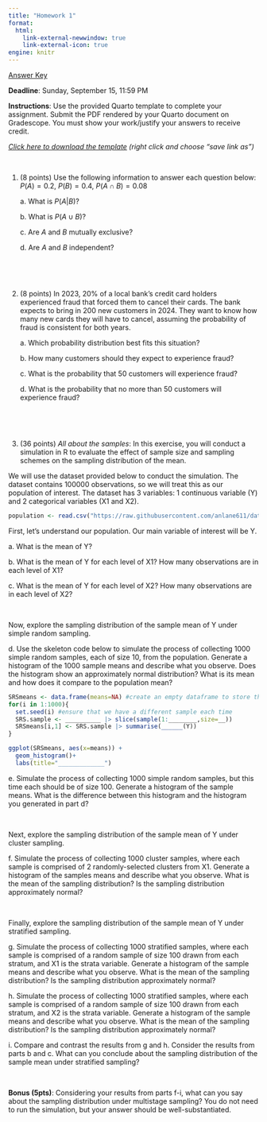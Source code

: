 ```yaml
---
title: "Homework 1"
format:
  html:
    link-external-newwindow: true
    link-external-icon: true
engine: knitr
---
```


[Answer Key](IDS702_FA24_HW1_Key.pdf)

**Deadline**: Sunday, September 15, 11:59 PM

**Instructions**: Use the provided Quarto template to complete your assignment. Submit the PDF rendered by your Quarto document on Gradescope. You must show your work/justify your answers to receive credit.

[*Click here to download the template*](_IDS702HW1Template.qmd) *(right click and choose "save link as")*

 

1.  (8 points) Use the following information to answer each question below: $P(A) = 0.2$, $P(B)=0.4$, $P(A \cap B)=0.08$

    a\. What is $P(A|B)$?

    b\. What is $P(A \cup B)$?

    c\. Are $A$ and $B$ mutually exclusive?

    d\. Are $A$ and $B$ independent?

 

 

2.  (8 points) In 2023, 20% of a local bank's credit card holders experienced fraud that forced them to cancel their cards. The bank expects to bring in 200 new customers in 2024. They want to know how many new cards they will have to cancel, assuming the probability of fraud is consistent for both years.

    a\. Which probability distribution best fits this situation?

    b\. How many customers should they expect to experience fraud?

    c\. What is the probability that 50 customers will experience fraud?

    d\. What is the probability that no more than 50 customers will experience fraud?

 

 

3.  (36 points) *All about the samples*: In this exercise, you will conduct a simulation in R to evaluate the effect of sample size and sampling schemes on the sampling distribution of the mean.

We will use the dataset provided below to conduct the simulation. The dataset contains 100000 observations, so we will treat this as our population of interest. The dataset has 3 variables: 1 continuous variable (Y) and 2 categorical variables (X1 and X2).

```r
population <- read.csv("https://raw.githubusercontent.com/anlane611/datasets/main/population.csv", header=TRUE)
```

First, let's understand our population. Our main variable of interest will be Y.

a\. What is the mean of Y?

b\. What is the mean of Y for each level of X1? How many observations are in each level of X1?

c\. What is the mean of Y for each level of X2? How many observations are in each level of X2?

 

Now, explore the sampling distribution of the sample mean of Y under simple random sampling.

d\. Use the skeleton code below to simulate the process of collecting 1000 simple random samples, each of size 10, from the population. Generate a histogram of the 1000 sample means and describe what you observe. Does the histogram show an approximately normal distribution? What is its mean and how does it compare to the population mean?

```r
SRSmeans <- data.frame(means=NA) #create an empty dataframe to store the sample means
for(i in 1:1000){
  set.seed(i) #ensure that we have a different sample each time
  SRS.sample <- __________ |> slice(sample(1:________,size=__))
  SRSmeans[i,1] <- SRS.sample |> summarise(______(Y))
}

ggplot(SRSmeans, aes(x=means)) +
  geom_histogram()+
  labs(title="_____________")
```

e\. Simulate the process of collecting 1000 simple random samples, but this time each should be of size 100. Generate a histogram of the sample means. What is the difference between this histogram and the histogram you generated in part d?

 

Next, explore the sampling distribution of the sample mean of Y under cluster sampling.

f\. Simulate the process of collecting 1000 cluster samples, where each sample is comprised of 2 randomly-selected clusters from X1. Generate a histogram of the samples means and describe what you observe. What is the mean of the sampling distribution? Is the sampling distribution approximately normal?

 

Finally, explore the sampling distribution of the sample mean of Y under stratified sampling.

g\. Simulate the process of collecting 1000 stratified samples, where each sample is comprised of a random sample of size 100 drawn from each stratum, and X1 is the strata variable. Generate a histogram of the sample means and describe what you observe. What is the mean of the sampling distribution? Is the sampling distribution approximately normal?

h\. Simulate the process of collecting 1000 stratified samples, where each sample is comprised of a random sample of size 100 drawn from each stratum, and X2 is the strata variable. Generate a histogram of the sample means and describe what you observe. What is the mean of the sampling distribution? Is the sampling distribution approximately normal?

i\. Compare and contrast the results from g and h. Consider the results from parts b and c. What can you conclude about the sampling distribution of the sample mean under stratified sampling?

 

**Bonus (5pts)**: Considering your results from parts f-i, what can you say about the sampling distribution under multistage sampling? You do not need to run the simulation, but your answer should be well-substantiated.
